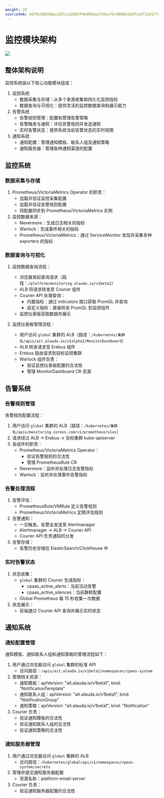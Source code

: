 ```yaml
---
weight: 20
sourceSHA: e679cd883d8ac207cc52b92f96405ba1745ecfbc086b63a97ca3f1241f7ab592
---
```


# 监控模块架构

![](../assets/visio_for_monitor.png)

## 整体架构说明

监控系统由以下核心功能模块组成：

1. 监控系统
   - 数据采集与存储：从多个来源收集和持久化监控指标
   - 数据查询与可视化：提供灵活的监控数据查询和展示能力
2. 告警系统
   - 告警规则管理：配置和管理告警策略
   - 告警触发与通知：评估告警规则并发送通知
   - 实时告警状态：提供系统当前告警状态的实时视图
3. 通知系统
   - 通知配置：管理通知模板、联系人组及通知策略
   - 通知服务器：管理各种通知渠道的配置

## 监控系统

### 数据采集与存储

1. Prometheus/VictoriaMetrics Operator 的职责：
   - 加载并验证监控采集配置
   - 加载并验证告警规则配置
   - 将配置同步到 Prometheus/VictoriaMetrics 实例
2. 监控数据来源：
   - Nevermore：生成日志相关的指标
   - Warlock：生成事件相关的指标
   - Prometheus/VictoriaMetrics：通过 ServiceMonitor 发现并采集多种 exporters 的指标

### 数据查询与可视化

1. 监控数据查询流程：
   - 浏览器发起查询请求（路径：`/platform/monitoring.alauda.io/v1beta1`）
   - ALB 将请求转发至 Courier 组件
   - Courier API 处理查询：
     - 内置指标：通过 indicators 接口获取 PromQL 并查询
     - 自定义指标：直接转发 PromQL 到监控组件
   - 监控仪表板获取数据并展示

2. 监控仪表板管理流程：
   - 用户访问 `global` 集群的 ALB（路径：`/kubernetes/集群名/apis/ait.alauda.io/v1alpha2/MonitorDashboard`）
   - ALB 转发请求至 Erebus 组件
   - Erebus 路由请求到目标监控集群
   - Warlock 组件负责：
     - 验证监控仪表板配置的合法性
     - 管理 MonitorDashboard CR 资源

## 告警系统

### 告警规则管理

告警规则配置流程：

1. 用户访问 `global` 集群的 ALB（路径：`/kubernetes/集群名/apis/monitoring.coreos.com/v1/prometheusrules`）
2. 请求经过 ALB -> Erebus -> 目标集群 kube-apiserver
3. 各组件的职责：
   - Prometheus/VictoriaMetrics Operator：
     - 验证告警规则的合法性
     - 管理 PrometheusRule CR
   - Nevermore：监听并处理日志告警指标
   - Warlock：监听并处理事件告警指标

### 告警处理流程

1. 告警评估：
   - PrometheusRule/VMRule 定义告警规则
   - Prometheus/VictoriaMetrics 定期评估规则
2. 告警通知：
   - 一旦触发，告警会发送至 Alertmanager
   - Alertmanager -> ALB -> Courier API
   - Courier API 负责通知的分发
3. 告警存储：
   - 告警历史存储在 ElasticSearch/ClickHouse 中

### 实时告警状态

1. 状态收集：
   - `global` 集群的 Courier 生成指标：
     - cpaas_active_alerts：当前活动告警
     - cpaas_active_silences：当前静默配置
   - Global Prometheus 每 15 秒收集一次数据
2. 状态展示：
   - 前端通过 Courier API 查询并展示实时状态

## 通知系统

### 通知配置管理

通知模板、通知联系人组和通知策略的管理流程如下：

1. 用户通过浏览器访问 `global` 集群的标准 API
   - 访问路径：`/apis/ait.alauda.io/v1beta1/namespaces/cpaas-system`
2. 管理相关资源：
   - 通知模板：apiVersion: "ait.alauda.io/v1beta1", kind: "NotificationTemplate"
   - 通知联系人组：apiVersion: "ait.alauda.io/v1beta1", kind: "NotificationGroup"
   - 通知策略：apiVersion: "ait.alauda.io/v1beta1", kind: "Notification"
3. Courier 负责：
   - 验证通知模板的合法性
   - 验证通知联系人组的合法性
   - 验证通知策略的合法性

### 通知服务器管理

1. 用户通过浏览器访问 `global` 集群的 ALB
   - 访问路径：`/kubernetes/global/api/v1/namespaces/cpaas-system/secrets`
2. 管理并提交通知服务器配置
   - 资源名称：platform-email-server
3. Courier 负责：
   - 验证通知服务器配置的合法性

